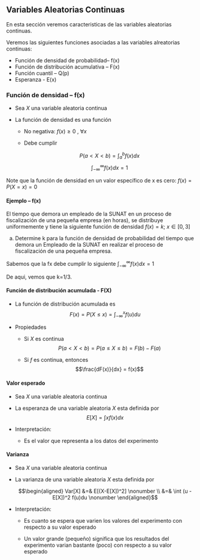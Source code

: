 

## Variables Aleatorias Continuas

En esta sección veremos caracteristicas de las variables aleatorias continuas.

Veremos las siguientes funciones asociadas a las variables alreatorias continuas:

* Función de densidad de probabilidad– f(x)
* Función de distribución acumulativa – F(x)
* Función cuantil – Q(p)
* Esperanza - E(x)


### Función de densidad – f(x)

-   Sea $X$ una variable aleatoria continua

-   La función de densidad es una función

    -   No negativa: $f(x) \geq 0 \ , \ \forall x$

    -   Debe cumplir 
    
          $$P(a < X < b) = \int_a^b f(x)dx$$
          $$\int_{-\infty}^\infty f(x)dx = 1$$


Note que la función de densidad en un valor específico de x es cero: $f(x)=P(X=x)=0$

#### Ejemplo – f(x) {-}

El tiempo que demora un empleado de la SUNAT en un proceso de fiscalización de una pequeña empresa (en horas), se distribuye uniformemente y tiene la siguiente función de densidad $f(x)=k$; $x\in[0,3]$

a) Determine k para la función de densidad de probabilidad del tiempo que demora un Empleado de la SUNAT en realizar el proceso de fiscalización de una pequeña empresa.

Sabemos que la fx debe cumplir lo siguiente $\int_{-\infty}^\infty f(x)dx = 1$

De aqui, vemos que k=1/3.


#### Función de distribución acumulada - F(X)

-   La función de distribución acumulada es
    $$F(x) = P(X \leq x) = \int_{-\infty}^x f(u)du$$

-   Propiedades

    -   Si $X$ es continua
        $$P(a < X < b) = P(a \leq X \leq b) = F(b) - F(a)$$

    -   Si $f$ es continua, entonces $$\frac{dF(x)}{dx} = f(x)$$
    

#### Valor esperado

-   Sea $X$ una variable aleatoria continua

-   La esperanza de una variable aleatoria $X$ esta definida por
    $$E[X] = \int x f(x) dx$$

-   Interpretación:

    -   Es el valor que representa a los datos del experimento


#### Varianza

-   Sea $X$ una variable aleatoria continua

-   La varianza de una variable aleatoria $X$ esta definida por

    $$\begin{aligned}
    Var[X] &=& E[(X-E[X])^2]
    \nonumber \\
    &=& \int (u - E[X])^2 f(u)du
    \nonumber \end{aligned}$$


-   Interpretación:

    -   Es cuanto se espera que varien los valores del experimento con
        respecto a su valor esperado

    -   Un valor grande (pequeño) significa que los resultados del
        experimento varian bastante (poco) con respecto a su valor
        esperado
        

<!--        
### Modelos probabilísticos y Datos observados
-->
 